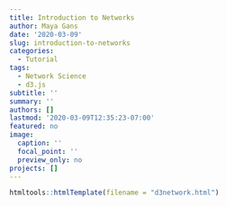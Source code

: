 ```yaml
---
title: Introduction to Networks
author: Maya Gans
date: '2020-03-09'
slug: introduction-to-networks
categories:
  - Tutorial
tags:
  - Network Science
  - d3.js
subtitle: ''
summary: ''
authors: []
lastmod: '2020-03-09T12:35:23-07:00'
featured: no
image:
  caption: ''
  focal_point: ''
  preview_only: no
projects: []
---
```


```r
htmltools::htmlTemplate(filename = "d3network.html")
```
